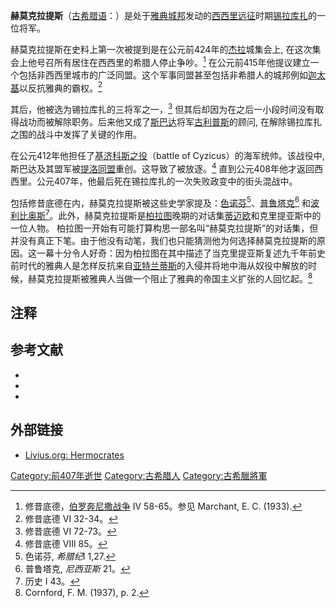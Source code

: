 '''赫莫克拉提斯'''（[[古希腊语|古希腊语]]：{{Polytonic|Ἑρμοκράτης}}）是处于[[雅典|雅典]][[城邦|城邦]]发动的[[西西里远征|西西里远征]]时期[[锡拉库扎|锡拉库扎]]的一位将军。

赫莫克拉提斯在史料上第一次被提到是在公元前424年的[[杰拉|杰拉]]城集会上, 在这次集会上他号召所有居住在西西里的希腊人停止争吵。<ref>修昔底德，[[伯罗奔尼撒战争|伯罗奔尼撒战争]] IV 58-65。参见 Marchant, E. C. (1933).</ref> 在公元前415年他提议建立一个包括非西西里城市的广泛同盟。这个军事同盟甚至包括非希腊人的城邦例如[[迦太基|迦太基]]以反抗雅典的霸权。<ref>修昔底德 VI 32-34。</ref> 

其后，他被选为锡拉库扎的三将军之一，<ref>修昔底德 VI 72-73。</ref> 但其后却因为在之后一小段时间没有取得战功而被解除职务。后来他又成了[[斯巴达|斯巴达]]将军[[古利普斯|古利普斯]]的顾问, 在解除锡拉库扎之围的战斗中发挥了关键的作用。 

在公元412年他担任了[[基济科斯之役|基济科斯之役]]（battle of Cyzicus）的海军统帅。该战役中, 斯巴达及其盟军被[[提洛同盟|提洛同盟]]重创。这导致了被放逐。<ref>修昔底德 VIII 85。</ref> 直到公元408年他才返回西西里。公元407年，他最后死在锡拉库扎的一次失败政变中的街头混战中。

包括修昔底德在内，赫莫克拉提斯被这些史学家提及：[[色诺芬|色诺芬]]<ref>色诺芬, ''希腊纪''I 1,27.</ref>、[[普鲁塔克|普鲁塔克]]<ref>普鲁塔克, ''尼西亚斯'' 21。</ref> 和[[波利比奥斯|波利比奥斯]]<ref>历史 I 43。</ref>。此外，赫莫克拉提斯是[[柏拉图|柏拉图]]晚期的对话集[[蒂迈欧|蒂迈欧]]和克里提亚斯中的一位人物。 柏拉图一开始有可能打算构思一部名叫“赫莫克拉提斯”的对话集，但并没有真正下笔。由于他没有动笔，我们也只能猜测他为何选择赫莫克拉提斯的原因。这一幕十分令人好奇：因为柏拉图在其中描述了当克里提亚斯复述九千年前史前时代的雅典人是怎样反抗来自[[亚特兰蒂斯|亚特兰蒂斯]]的入侵并将地中海从奴役中解放的时候，赫莫克拉提斯被雅典人当做一个阻止了雅典的帝国主义扩张的人回忆起。<ref>Cornford, F. M. (1937), p. 2.</ref>

== 注释 ==
{{Reflist}}

== 参考文献 ==
* {{cite book |last=Cornford |first=F. M. |authorlink=F. M. Cornford |coauthors= |title=Plato's Cosmology |year=1937 |publisher=Lund Humphries |location=London |id= }}
* {{cite journal | last=Marchant | first = E. C. | authorlink = | coauthors = | year = 1933 | title = The Speech of Hermocrates | journal = The Classical Review | volume = 47 | pages = 65–66 | doi =  | url=http://jstor.org/stable/701642 | issue=2 | publisher=Cambridge University Press }}
* {{cite journal | last=Westlake | first = H. D. | authorlink = | coauthors = | year = 1958 | title = Hermocrates the Syracusan | journal = Bulletin of the John Rylands Library  | volume = 41 | pages = 239–68 }}

==外部链接==
* [http://www.livius.org/he-hg/hermocrates/hermocrates.html Livius.org: Hermocrates] {{Wayback|url=http://www.livius.org/he-hg/hermocrates/hermocrates.html |date=20051026060758 }}

[[Category:前407年逝世|Category:前407年逝世]]
[[Category:古希腊人|Category:古希腊人]]
[[Category:古希臘將軍|Category:古希臘將軍]]